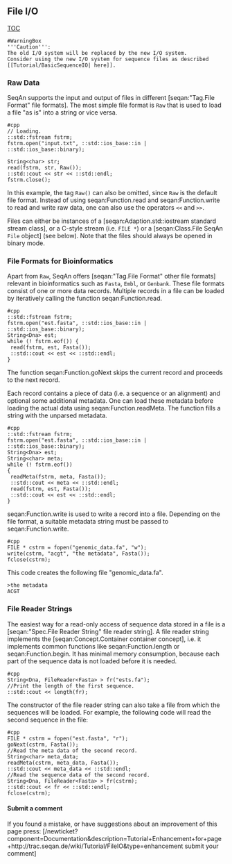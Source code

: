 
== File I/O ==
[[TOC]]

<pre>#WarningBox
'''Caution''':
The old I/O system will be replaced by the new I/O system.
Consider using the new I/O system for sequence files as described [[Tutorial/BasicSequenceIO| here]].
</pre>

=== Raw Data ===

SeqAn supports the input and output of files in different [seqan:"Tag.File Format" file formats].
The most simple file format is <tt>Raw</tt> that is used to load a file "as is" into a string or vice versa.

<pre>
#cpp
// Loading.
::std::fstream fstrm;
fstrm.open("input.txt", ::std::ios_base::in | ::std::ios_base::binary);

String<char> str;
read(fstrm, str, Raw());
::std::cout << str << ::std::endl;
fstrm.close();
</pre>

In this example, the tag <tt>Raw()</tt> can also be omitted, since <tt>Raw</tt> is the default file format.
Instead of using seqan:Function.read and seqan:Function.write to read and write raw data, one can also use the operators <tt><<</tt> and <tt>>></tt>.

Files can either be instances of a [seqan:Adaption.std::iostream standard stream class],
or a C-style stream (i.e. <tt>FILE *</tt>) or a [seqan:Class.File SeqAn <tt>File</tt> object] (see below).
Note that the files should always be opened in binary mode.


=== File Formats for Bioinformatics ===

Apart from <tt>Raw</tt>, SeqAn offers [seqan:"Tag.File Format" other file formats] relevant in bioinformatics such as <tt>Fasta</tt>, <tt>Embl</tt>, or <tt>Genbank</tt>.
These file formats consist of one or more data records. 
Multiple records in a file can be loaded by iteratively calling the function seqan:Function.read.

<pre>
#cpp
::std::fstream fstrm;
fstrm.open("est.fasta", ::std::ios_base::in | ::std::ios_base::binary);
String<Dna> est;
while (! fstrm.eof()) {
 read(fstrm, est, Fasta());
 ::std::cout << est << ::std::endl;
}
</pre>

The function seqan:Function.goNext skips the current record and proceeds to the next record.

Each record contains a piece of data (i.e. a sequence or an alignment) and optional some additional metadata.
One can load these metadata before loading the actual data using seqan:Function.readMeta. 
The function fills a string with the unparsed metadata.

<pre>
#cpp
::std::fstream fstrm;
fstrm.open("est.fasta", ::std::ios_base::in | ::std::ios_base::binary);
String<Dna> est;
String<char> meta;
while (! fstrm.eof())
{
 readMeta(fstrm, meta, Fasta());
 ::std::cout << meta << ::std::endl;
 read(fstrm, est, Fasta());
 ::std::cout << est << ::std::endl;
}
</pre>

seqan:Function.write is used to write a record into a file. 
Depending on the file format, a suitable metadata string must be passed to seqan:Function.write.

<pre>
#cpp
FILE * cstrm = fopen("genomic_data.fa", "w");
write(cstrm, "acgt", "the metadata", Fasta());
fclose(cstrm);
</pre>

This code creates the following file "genomic_data.fa".

<pre>
>the metadata
ACGT
</pre>

=== File Reader Strings ===

The easiest way for a read-only access of sequence data stored in a file is a [seqan:"Spec.File Reader String" file reader string].
A file reader string implements the [seqan:Concept.Container container concept], i.e. it implements common functions like seqan:Function.length or seqan:Function.begin.
It has minimal memory consumption, because each part of the sequence data is not loaded before it is needed.

<pre>
#cpp
String<Dna, FileReader<Fasta> > fr("ests.fa");
//Print the length of the first sequence.
::std::cout << length(fr);
</pre>

The constructor of the file reader string can also take a file from which the sequences will be loaded.
For example, the following code will read the second sequence in the file:

<pre>
#cpp
FILE * cstrm = fopen("est.fasta", "r");
goNext(cstrm, Fasta());
//Read the meta data of the second record.
String<char> meta_data;
readMeta(cstrm, meta_data, Fasta());
::std::cout << meta_data << ::std::endl;  
//Read the sequence data of the second record.
String<Dna, FileReader<Fasta> > fr(cstrm);
::std::cout << fr << ::std::endl;
fclose(cstrm);
</pre>

==== Submit a  comment ====
If you found a mistake, or have suggestions about an improvement of this page press:
[/newticket?component=Documentation&description=Tutorial+Enhancement+for+page+http://trac.seqan.de/wiki/Tutorial/FileIO&type=enhancement submit your comment]



{{TracNotice|{{PAGENAME}}}}